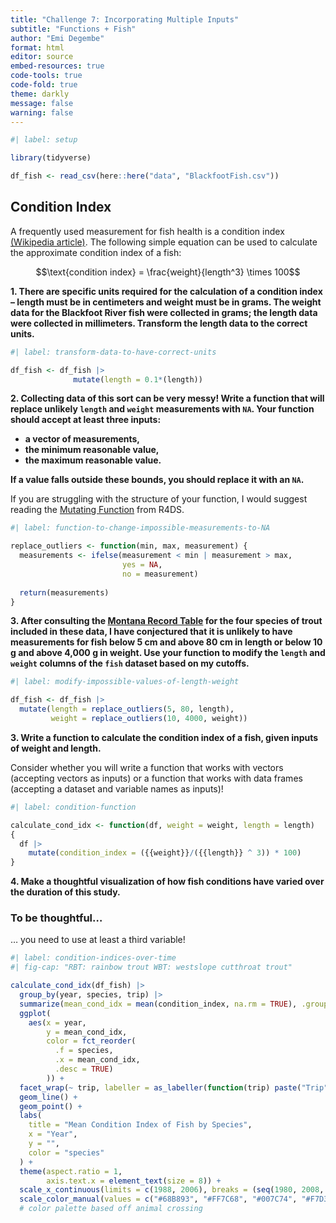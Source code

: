 ```yaml
---
title: "Challenge 7: Incorporating Multiple Inputs"
subtitle: "Functions + Fish"
author: "Emi Degembe"
format: html
editor: source
embed-resources: true
code-tools: true
code-fold: true
theme: darkly 
message: false
warning: false
---
```


```r
#| label: setup

library(tidyverse)

df_fish <- read_csv(here::here("data", "BlackfootFish.csv"))
```

## Condition Index

A frequently used measurement for fish health is a condition index [(Wikipedia article)](https://en.wikipedia.org/wiki/Condition_index_in_fish). The following
simple equation can be used to calculate the approximate condition index of a
fish:

$$\text{condition index} = \frac{weight}{length^3} \times 100$$

**1. There are specific units required for the calculation of a condition index -- length must be in centimeters and weight must be in grams. The weight data for the Blackfoot River fish were collected in grams; the length data were collected in millimeters. Transform the length data to the correct units.**

```r
#| label: transform-data-to-have-correct-units

df_fish <- df_fish |>
              mutate(length = 0.1*(length))
```

**2. Collecting data of this sort can be very messy! Write a function that will replace unlikely `length` and `weight` measurements with `NA`. Your function should accept at least three inputs:**

+ **a vector of measurements,**
+ **the minimum reasonable value,**
+ **the maximum reasonable value.**

**If a value falls outside these bounds, you should replace it with an `NA`.**

::: callout-tip
If you are struggling with the structure of your function, I would suggest reading the [Mutating Function](https://r4ds.hadley.nz/functions.html#mutate-functions) from R4DS.
:::

```r
#| label: function-to-change-impossible-measurements-to-NA

replace_outliers <- function(min, max, measurement) {
  measurements <- ifelse(measurement < min | measurement > max, 
                         yes = NA, 
                         no = measurement)
  
  return(measurements)
}
```

**3. After consulting the [Montana Record Table](https://fwp.mt.gov/fish/anglingData/records) for the four species of trout included in these data, I have conjectured that it is unlikely to have measurements for fish below 5 cm and above 80 cm in length or below 10 g and above 4,000 g in weight. Use your function to modify the `length` and `weight` columns of the `fish` dataset based on my cutoffs.**

```r
#| label: modify-impossible-values-of-length-weight

df_fish <- df_fish |>
  mutate(length = replace_outliers(5, 80, length),
         weight = replace_outliers(10, 4000, weight))
```

**3. Write a function to calculate the condition index of a fish, given inputs of weight and length.**

::: callout-warning
Consider whether you will write a function that works with vectors (accepting
vectors as inputs) or a function that works with data frames (accepting a 
dataset and variable names as inputs)!
:::

```r
#| label: condition-function

calculate_cond_idx <- function(df, weight = weight, length = length)
{
  df |>
    mutate(condition_index = ({{weight}}/({{length}} ^ 3)) * 100)
}
```

**4. Make a thoughtful visualization of how fish conditions have varied over the duration of this study.**

::: callout-warning
### To be thoughtful...

... you need to use at least a third variable!
:::

```r
#| label: condition-indices-over-time
#| fig-cap: "RBT: rainbow trout WBT: westslope cutthroat trout"

calculate_cond_idx(df_fish) |>
  group_by(year, species, trip) |>
  summarize(mean_cond_idx = mean(condition_index, na.rm = TRUE), .groups = "drop") |>
  ggplot(
    aes(x = year, 
        y = mean_cond_idx, 
        color = fct_reorder(
          .f = species, 
          .x = mean_cond_idx, 
          .desc = TRUE)
        )) + 
  facet_wrap(~ trip, labeller = as_labeller(function(trip) paste("Trip", trip))) + 
  geom_line() + 
  geom_point() + 
  labs(
    title = "Mean Condition Index of Fish by Species", 
    x = "Year", 
    y = "", 
    color = "species"
  ) + 
  theme(aspect.ratio = 1, 
        axis.text.x = element_text(size = 8)) +
  scale_x_continuous(limits = c(1988, 2006), breaks = (seq(1980, 2008, 2))) + 
  scale_color_manual(values = c("#68B893", "#FF7C68", "#007C74", "#F7D359")) 
  # color palette based off animal crossing
```
